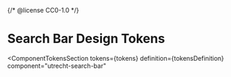 {/* @license CC0-1.0 */}


<Meta id="css-search-bar--tokens" title="CSS Component/Search Bar/Design Tokens" />

# Search Bar Design Tokens

<ComponentTokensSection
  tokens={tokens}
  definition={tokensDefinition}
  component="utrecht-search-bar"
></ComponentTokensSection>
